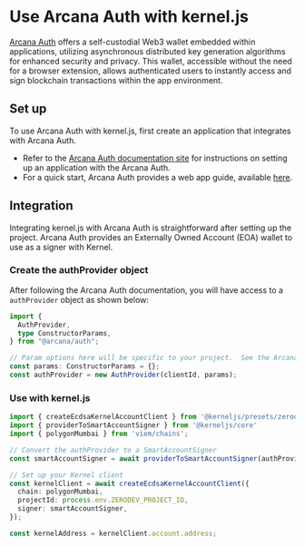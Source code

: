 # Use Arcana Auth with kernel.js

[Arcana Auth](https://www.arcana.network/) offers a self-custodial Web3 wallet embedded within applications, utilizing asynchronous distributed key generation algorithms for enhanced security and privacy. This wallet, accessible without the need for a browser extension, allows authenticated users to instantly access and sign blockchain transactions within the app environment.

## Set up

To use Arcana Auth with kernel.js, first create an application that integrates with Arcana Auth.

- Refer to the [Arcana Auth documentation site](https://docs.arcana.network/) for instructions on setting up an application with the Arcana Auth.
- For a quick start, Arcana Auth provides a web app guide, available [here](https://docs.arcana.network/quick-start/web/).

## Integration
Integrating kernel.js with Arcana Auth is straightforward after setting up the project. Arcana Auth provides an Externally Owned Account (EOA) wallet to use as a signer with Kernel.

### Create the authProvider object
After following the Arcana Auth documentation, you will have access to a `authProvider` object as shown below:

```typescript
import {
  AuthProvider,
  type ConstructorParams,
} from "@arcana/auth";

// Param options here will be specific to your project.  See the Arcana Auth docs for more info.
const params: ConstructorParams = {};
const authProvider = new AuthProvider(clientId, params);
```

### Use with kernel.js

```typescript
import { createEcdsaKernelAccountClient } from '@kerneljs/presets/zerodev';
import { providerToSmartAccountSigner } from '@kerneljs/core'
import { polygonMumbai } from 'viem/chains';

// Convert the authProvider to a SmartAccountSigner
const smartAccountSigner = await providerToSmartAccountSigner(authProvider.provider);

// Set up your Kernel client
const kernelClient = await createEcdsaKernelAccountClient({
  chain: polygonMumbai,
  projectId: process.env.ZERODEV_PROJECT_ID,
  signer: smartAccountSigner,
});

const kernelAddress = kernelClient.account.address;
```
